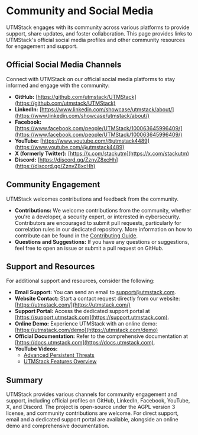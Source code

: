 # Community and Social Media

UTMStack engages with its community across various platforms to provide support, share updates, and foster collaboration. This page provides links to UTMStack's official social media profiles and other community resources for engagement and support.

## Official Social Media Channels

Connect with UTMStack on our official social media platforms to stay informed and engage with the community:

*   **GitHub:** [https://github.com/utmstack/UTMStack](https://github.com/utmstack/UTMStack)
*   **LinkedIn:** [https://www.linkedin.com/showcase/utmstack/about/](https://www.linkedin.com/showcase/utmstack/about/)
*   **Facebook:** [https://www.facebook.com/people/UTMStack/100063645996409/](https://www.facebook.com/people/UTMStack/100063645996409/)
*   **YouTube:** [https://www.youtube.com/@utmstack4489](https://www.youtube.com/@utmstack4489)
*   **X (formerly Twitter):** [https://x.com/stackutm](https://x.com/stackutm)
*   **Discord:** [https://discord.gg/ZznvZ8xcHh](https://discord.gg/ZznvZ8xcHh)

## Community Engagement

UTMStack welcomes contributions and feedback from the community.

*   **Contributions:** We welcome contributions from the community, whether you're a developer, a security expert, or interested in cybersecurity. Contributors are encouraged to submit pull requests, particularly for correlation rules in our dedicated repository. More information on how to contribute can be found in the [Contributing Guide](CONTRIBUTING.md).
*   **Questions and Suggestions:** If you have any questions or suggestions, feel free to open an issue or submit a pull request on GitHub.

## Support and Resources

For additional support and resources, consider the following:

*   **Email Support:** You can send an email to [support@utmstack.com](mailto:support@utmstack.com).
*   **Website Contact:** Start a contact request directly from our website: [https://utmstack.com/](https://utmstack.com/)
*   **Support Portal:** Access the dedicated support portal at [https://support.utmstack.com](https://support.utmstack.com).
*   **Online Demo:** Experience UTMStack with an online demo: [https://utmstack.com/demo](https://utmstack.com/demo)
*   **Official Documentation:** Refer to the comprehensive documentation at [https://docs.utmstack.com](https://docs.utmstack.com).
*   **YouTube Videos:**
    *   [Advanced Persistent Threats](https://www.youtube.com/watch?v=Rqbl65cJMuA)
    *   [UTMStack Features Overview](https://www.youtube.com/watch?v=lKkydWFiu4Y)

## Summary

UTMStack provides various channels for community engagement and support, including official profiles on GitHub, LinkedIn, Facebook, YouTube, X, and Discord. The project is open-source under the AGPL version 3 license, and community contributions are welcome. For direct support, email and a dedicated support portal are available, alongside an online demo and comprehensive documentation.